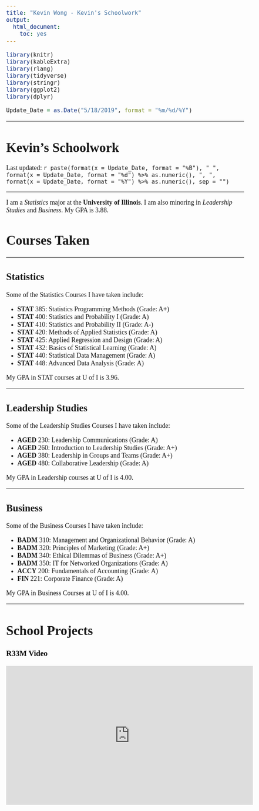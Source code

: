 ```yaml
---
title: "Kevin Wong - Kevin's Schoolwork"
output:
  html_document:
    toc: yes
---
```


```r
library(knitr)
library(kableExtra)
library(rlang)
library(tidyverse)
library(stringr)
library(ggplot2)
library(dplyr)
```

```r
Update_Date = as.Date("5/18/2019", format = "%m/%d/%Y")
```

<style type="text/css">

.r33m_vid {
   font-family: Tahoma;
   color: black;
}

body, p {
   font-family: "Times New Roman";
   font-size: 18px;
}

</style>

***

<h1>Kevin's Schoolwork</h1>

<p class="last-updated">
Last updated: `r paste(format(x = Update_Date, format = "%B"), " ", format(x = Update_Date, format = "%d") %>% as.numeric(), ", ", format(x = Update_Date, format = "%Y") %>% as.numeric(), sep = "")`
</p>

***

I am a *Statistics* major at the **University of Illinois**. I am also minoring in *Leadership Studies* and *Business*. My GPA is 3.88.

# Courses Taken

***

## Statistics

Some of the Statistics Courses I have taken include:  

- **STAT** 385: Statistics Programming Methods            (Grade: A+)
- **STAT** 400: Statistics and Probability I              (Grade: A)
- **STAT** 410: Statistics and Probability II             (Grade: A-)
- **STAT** 420: Methods of Applied Statistics             (Grade: A)
- **STAT** 425: Applied Regression and Design             (Grade: A)
- **STAT** 432: Basics of Statistical Learning            (Grade: A)
- **STAT** 440: Statistical Data Management               (Grade: A)
- **STAT** 448: Advanced Data Analysis                    (Grade: A)

My GPA in STAT courses at U of I is 3.96.

***

## Leadership Studies

Some of the Leadership Studies Courses I have taken include:  

- **AGED** 230: Leadership Communications            (Grade: A)
- **AGED** 260: Introduction to Leadership Studies   (Grade: A+)
- **AGED** 380: Leadership in Groups and Teams       (Grade: A+)
- **AGED** 480: Collaborative Leadership             (Grade: A)

My GPA in Leadership courses at U of I is 4.00.

***

## Business

Some of the Business Courses I have taken include:  

- **BADM** 310: Management and Organizational Behavior  (Grade: A)
- **BADM** 320: Principles of Marketing                 (Grade: A+)
- **BADM** 340: Ethical Dilemmas of Business            (Grade: A+)
- **BADM** 350: IT for Networked Organizations          (Grade: A)
- **ACCY** 200: Fundamentals of Accounting              (Grade: A)
- **FIN** 221: Corporate Finance                        (Grade: A)

My GPA in Business Courses at U of I is 4.00.

***

# School Projects

<h3 class="r33m_vid">R33M Video</h3>

<iframe width="672" height="378" src="https://www.youtube.com/embed/SG5-_hInODw" frameborder="0" allow="autoplay; encrypted-media; picture-in-picture" allowfullscreen></iframe>



